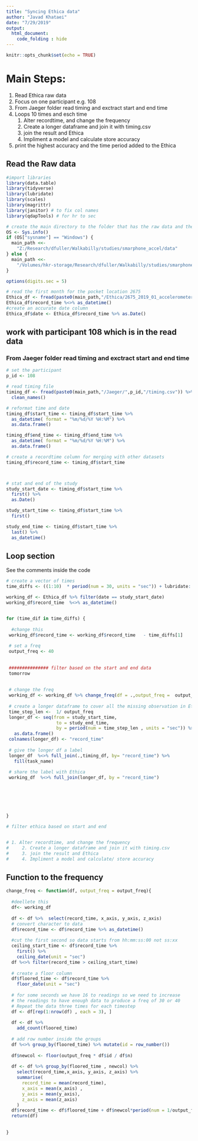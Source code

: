 ---
title: "Syncing Ethica data"
author: "Javad Khataei"
date: "7/29/2019"
output:
  html_document:
    code_folding : hide
---

```{r setup, include=FALSE}
knitr::opts_chunk$set(echo = TRUE)
```

# Main Steps:
1. Read Ethica raw data
2. Focus on one participant e.g. 108
3. From Jaeger folder read timing and exctract start and end time
5. Loops 10 times and esch time
    1. Alter recordtime, and change the frequency
    2. Create a longer dataframe and join it with timing.csv
    3. join the result and Ethica
    4. Impliment a model and calculate store accuracy
6. print the highest accuracy and the time period added to the Ethica



## Read the Raw data

```{r}

#import libraries
library(data.table)
library(tidyverse)
library(lubridate)
library(scales)
library(magrittr)
library(janitor) # to fix col names
library(qdapTools) # for hr to sec

# create the main directory to the folder that has the raw data and the intervals file
OS <- Sys.info()
if (OS["sysname"] == "Windows") {
  main_path <<-
    "Z:/Research/dfuller/Walkabilly/studies/smarphone_accel/data"
} else {
  main_path <<-
    "/Volumes/hkr-storage/Research/dfuller/Walkabilly/studies/smarphone_accel/data"
}

options(digits.sec = 5)

# read the first month for the pocket location 2675
Ethica_df <- fread(paste0(main_path,"/Ethica/2675_2019_01_accelerometer.csv"))
Ethica_df$record_time %<>% as_datetime() 
#create an accurate date column
Ethica_df$date <- Ethica_df$record_time %>% as.Date()

```


## work with participant 108 which is in the read data

### From Jaeger folder read timing and exctract start and end time

```{r}
# set the participant
p_id <- 108

# read timing file
timing_df <- fread(paste0(main_path,"/Jaeger/",p_id,"/timing.csv")) %>% 
  clean_names()

# reformat time and date
timing_df$start_time <- timing_df$start_time %>% 
  as_datetime( format = "%m/%d/%Y %H:%M") %>% 
  as.data.frame()

timing_df$end_time <- timing_df$end_time %>% 
  as_datetime( format = "%m/%d/%Y %H:%M") %>% 
  as.data.frame()

# create a recordtime column for merging with other datasets
timing_df$record_time <- timing_df$start_time 



# stat and end of the study
study_start_date <- timing_df$start_time %>% 
  first() %>% 
  as.Date()

study_start_time <- timing_df$start_time %>% 
  first() 

study_end_time <- timing_df$start_time %>% 
  last() %>% 
  as_datetime()

```

## Loop section
See the comments inside the code

```{r}
# create a vector of times
time_diffs <- ((1:10)  * period(num = 30, units = "sec")) + lubridate::hms("2:30:00")

working_df <- Ethica_df %>% filter(date == study_start_date)
working_df$record_time  %<>% as_datetime()


for (time_dif in time_diffs) {
  
  #change this 
 working_df$record_time <- working_df$record_time   - time_diffs[1]
 
 # set a freq
 output_freq <- 40
 
 
 ############### filter based on the start and end data
 tomorrow
 
 
 # change the freq
 working_df <- working_df %>% change_freq(df = .,output_freq =  output_freq)
 
 # create a longer dataframe to cover all the missing observation in Ethica
 time_step_len <-  1/ output_freq
 longer_df <- seq(from = study_start_time,
                   to = study_end_time,
                   by = period(num = time_step_len , units = "sec")) %>%
   as.data.frame()
 colnames(longer_df) <- "record_time"
 
 # give the longer df a label
 longer_df  %<>% full_join(.,timing_df, by= "record_time") %>% 
   fill(task_name)
 
 # share the label with Ethica
 working_df  %<>% full_join(longer_df, by = "record_time")
 
 
 
 
 
  
}

# filter ethica based on start and end


# 1. Alter recordtime, and change the frequency
#     2. Create a longer dataframe and join it with timing.csv
#     3. join the result and Ethica
#     4. Impliment a model and calculate/ store accuracy

```



## Function to the frequency 
```{r}

change_freq <- function(df, output_freq = output_freq){
  
  #deellete this
  df<- working_df
  
  df <- df %>%  select(record_time, x_axis, y_axis, z_axis)
  # convert character to data
  df$record_time <- df$record_time %>% as_datetime()
  
  #cut the first second so data starts from hh:mm:ss:00 not ss:xx
  ceiling_start_time <- df$record_time %>%
    first() %>%
    ceiling_date(unit = "sec")
  df %<>% filter(record_time > ceiling_start_time)
  
  # create a floor column
  df$floored_time <- df$record_time %>% 
    floor_date(unit = "sec")
  
  # for some seconds we have 16 to readings so we need to increase
  # the readings to have enough data to produce a freq of 30 or 40
  # Repeat the data three times for each timestep
  df <- df[rep(1:nrow(df) , each = 3), ]
  
  df <- df %>%
    add_count(floored_time)
  
  # add row number inside the groups
  df %<>% group_by(floored_time) %>% mutate(id = row_number())
     
  df$newcol <- floor(output_freq * df$id / df$n)
  
  df <- df %>% group_by(floored_time , newcol) %>% 
    select(record_time,x_axis, y_axis, z_axis) %>%
    summarise(
      record_time = mean(record_time),
      x_axis = mean(x_axis) ,
      y_axis = mean(y_axis),
      z_axis = mean(z_axis)
    )
  df$record_time <- df$floored_time + df$newcol*period(num = 1/output_freq , units = "sec")
  return(df)
  
  
}

  

```

